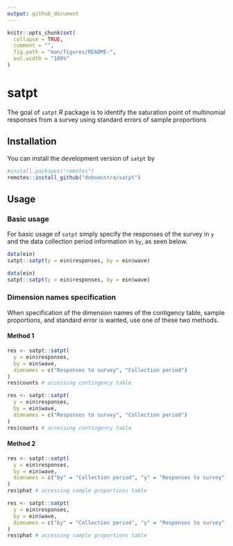 ```yaml
---
output: github_document
---
```


<!-- README.md is generated from README.Rmd. Please edit that file -->

```r
knitr::opts_chunk$set(
  collapse = TRUE,
  comment = "",
  fig.path = "man/figures/README-",
  out.width = "100%"
)
```

# satpt

<!-- badges: start -->
<!-- badges: end -->

The goal of `satpt` *R* package is to identify the saturation point of multinomial responses from a survey using standard errors of sample proportions

## Installation

You can install the development version of `satpt` by

```r
#install.packages("remotes")
remotes::install_github("deboonstra/satpt")
```

## Usage

### Basic usage
For basic usage of `satpt` simply specify the responses of the survey in `y` and the data collection period information in `by`, as seen below. 
```r
data(ein)
satpt::satpt(y = ein$responses, by = ein$wave)
```

```r
data(ein)
satpt::satpt(y = ein$responses, by = ein$wave)
```

### Dimension names specification
When specification of the dimension names of the contigency table, sample proportions, and standard error is wanted, use one of these two methods.

#### Method 1
```r
res <- satpt::satpt(
  y = ein$responses,
  by = ein$wave,
  dimnames = c("Responses to survey", "Collection period")
)
res$counts # accessing contingency table
```

```r
res <- satpt::satpt(
  y = ein$responses,
  by = ein$wave,
  dimnames = c("Responses to survey", "Collection period")
)
res$counts # accessing contingency table
```

#### Method 2
```r
res <- satpt::satpt(
  y = ein$responses,
  by = ein$wave,
  dimnames = c("by" = "Collection period", "y" = "Responses to survey")
)
res$phat # accessing sample proportions table
```

```r
res <- satpt::satpt(
  y = ein$responses,
  by = ein$wave,
  dimnames = c("by" = "Collection period", "y" = "Responses to survey")
)
res$phat # accessing sample proportions table
```